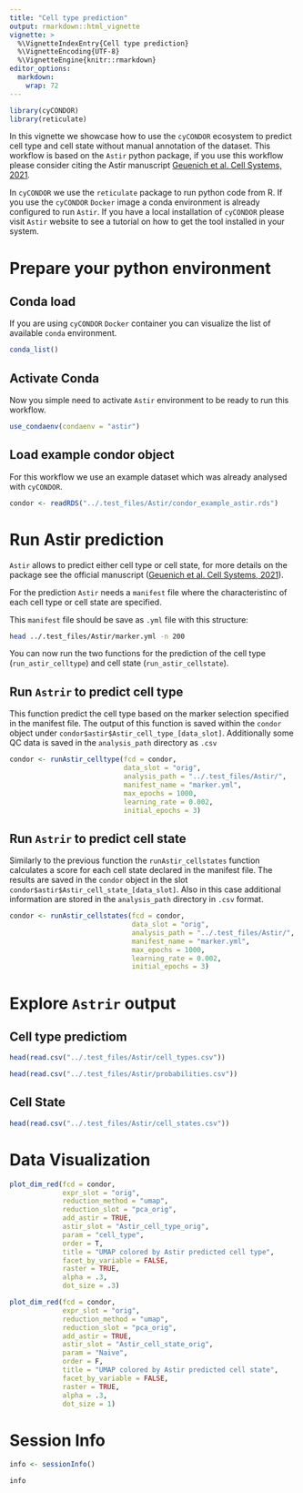 ```yaml
---
title: "Cell type prediction"
output: rmarkdown::html_vignette
vignette: >
  %\VignetteIndexEntry{Cell type prediction}
  %\VignetteEncoding{UTF-8}
  %\VignetteEngine{knitr::rmarkdown}
editor_options: 
  markdown: 
    wrap: 72
---
```


```r
library(cyCONDOR)
library(reticulate)
```

In this vignette we showcase how to use the `cyCONDOR` ecosystem to predict cell type and cell state without manual annotation of the dataset. This workflow is based on the `Astir` python package, if you use this workflow please consider citing the Astir manuscript [Geuenich et al. Cell Systems, 2021](https://www.sciencedirect.com/science/article/pii/S2405471221003355).

In `cyCONDOR` we use the `reticulate` package to run python code from R. If you use the `cyCONDOR` `Docker` image a conda environment is already configured to run `Astir`. If you have a local installation of `cyCONDOR` please visit `Astir` website to see a tutorial on how to get the tool installed in your system.

# Prepare your python environment

## Conda load
If you are using `cyCONDOR` `Docker` container you can visualize the list of available `conda` environment. 

```r
conda_list()
```
## Activate Conda

Now you simple need to activate `Astir` environment to be ready to run this workflow.

```r
use_condaenv(condaenv = "astir")
```

## Load example condor object

For this workflow we use an example dataset which was already analysed with `cyCONDOR`.

```r
condor <- readRDS("../.test_files/Astir/condor_example_astir.rds")
```

# Run Astir prediction

`Astir` allows to predict either cell type or cell state, for more details on the package see the official manuscript ([Geuenich et al. Cell Systems, 2021](https://www.sciencedirect.com/science/article/pii/S2405471221003355)).

For the prediction `Astir` needs a `manifest` file where the characteristinc of each cell type or cell state are specified.

This `manifest` file should be save as `.yml` file with this structure:

```bash
head ../.test_files/Astir/marker.yml -n 200
```

You can now run the two functions for the prediction of the cell type (`run_astir_celltype`) and cell state (`run_astir_cellstate`).

## Run `Astrir` to predict cell type

This function predict the cell type based on the marker selection specified in the manifest file. The output of this function is saved within the `condor` object under `condor$astir$Astir_cell_type_[data_slot]`. Additionally some QC data is saved in the `analysis_path` directory as `.csv`

```r
condor <- runAstir_celltype(fcd = condor,
                            data_slot = "orig",
                            analysis_path = "../.test_files/Astir/",
                            manifest_name = "marker.yml",
                            max_epochs = 1000,
                            learning_rate = 0.002,
                            initial_epochs = 3)
```

## Run `Astrir` to predict cell state

Similarly to the previous function the `runAstir_cellstates` function calculates a score for each cell state declared in the manifest file. The results are saved in the `condor` object in the slot `condor$astir$Astir_cell_state_[data_slot]`. Also in this case additional information are stored in the `analysis_path` directory in `.csv` format.

```r
condor <- runAstir_cellstates(fcd = condor,
                              data_slot = "orig",
                              analysis_path = "../.test_files/Astir/",
                              manifest_name = "marker.yml",
                              max_epochs = 1000,
                              learning_rate = 0.002,
                              initial_epochs = 3)
```

# Explore `Astrir` output

## Cell type predictiom

```r
head(read.csv("../.test_files/Astir/cell_types.csv"))
```

```r
head(read.csv("../.test_files/Astir/probabilities.csv"))
```

## Cell State

```r
head(read.csv("../.test_files/Astir/cell_states.csv"))
```

# Data Visualization
```r
plot_dim_red(fcd = condor, 
             expr_slot = "orig", 
             reduction_method = "umap", 
             reduction_slot = "pca_orig", 
             add_astir = TRUE, 
             astir_slot = "Astir_cell_type_orig",
             param = "cell_type", 
             order = T, 
             title = "UMAP colored by Astir predicted cell type", 
             facet_by_variable = FALSE, 
             raster = TRUE, 
             alpha = .3, 
             dot_size = .3)
```

```r
plot_dim_red(fcd = condor, 
             expr_slot = "orig", 
             reduction_method = "umap", 
             reduction_slot = "pca_orig", 
             add_astir = TRUE, 
             astir_slot = "Astir_cell_state_orig",
             param = "Naive", 
             order = F, 
             title = "UMAP colored by Astir predicted cell state", 
             facet_by_variable = FALSE, 
             raster = TRUE, 
             alpha = .3, 
             dot_size = 1)
```


# Session Info
```r
info <- sessionInfo()

info
```
